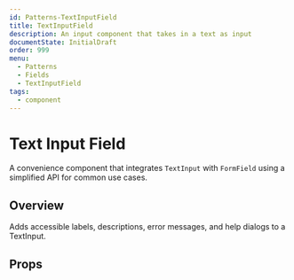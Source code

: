 ```yaml
---
id: Patterns-TextInputField
title: TextInputField
description: An input component that takes in a text as input
documentState: InitialDraft
order: 999
menu:
  - Patterns
  - Fields
  - TextInputField
tags:
  - component
---
```


# Text Input Field

A convenience component that integrates `TextInput` with `FormField` using a simplified API for common use cases.

## Overview

Adds accessible labels, descriptions, error messages, and help dialogs to a TextInput.


## Props

<PropsTable id="TextInputField" />

